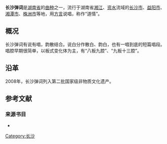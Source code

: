 {{中国非物质文化遗产
|名称 = 长沙弹词
|序号 = 
|编号项目 = 
|分类 = 曲艺
|申报地区或单位 = [[湖南省|湖南省]] 
|登录时间 = 2008年
|省区市1 =湖南
}}
'''长沙弹词'''是[[湖南省|湖南省]]的[[戏曲|曲种]]之一，流行于湖南省[[湘江|湘江]]、[[资水|资水]]流域的[[长沙市|长沙市]]、[[益阳市|益阳市]]、[[湘潭市|湘潭市]]、[[株洲市|株洲市]]等地，用[[方言|方言]]说唱，称作“道情”。{{sfnb|王习加|2014|p=32}}

==概况==
长沙弹词有说有唱，韵散结合。{{sfnb|王习加|2014|p=32}}说白分作散白、韵白，也有一唱到底的短篇唱段。{{sfnb|王习加|2014|p=32}}唱腔早期很简单，以板式变化体为主，有“八板九腔”、“九板十三腔”。{{sfnb|王习加|2014|p=32}}

==沿革==
2008年，长沙弹词列入第二批国家级非物质文化遗产。{{sfnb|王习加|2014|p=32}}

==参考文献==
{{reflist}}

===来源书目===
*{{cite book |editor1=王习加 |title=《长沙史话》 |chapter=非物质文化遗产 |year=2014 |publisher=社会科学文献出版社 |location=北京市 |isbn=978-7-5097-6662-0|ref=harv}}

{{湖南国家级非物质文化遗产}}
{{长沙市}}

{{DEFAULTSORT:Chang长沙弹词}}
[[Category:长沙|Category:长沙]]